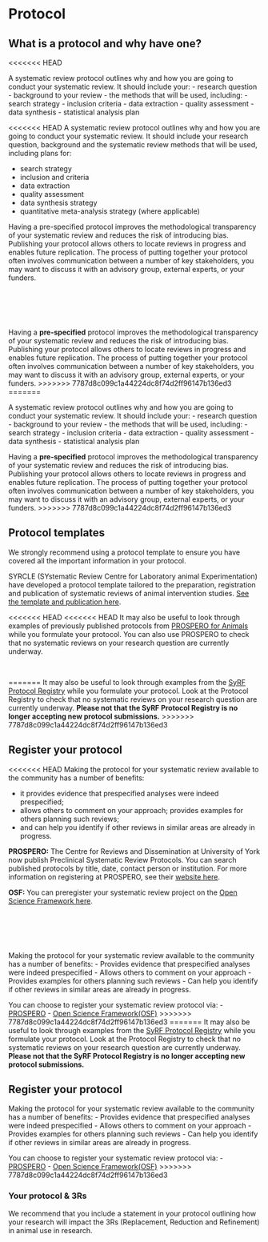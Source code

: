 # Protocol

## What is a protocol and why have one?
<<<<<<< HEAD

A systematic review protocol outlines why and how you are going to conduct your systematic review. It should include your:
- research question
- background to your review
- the methods that will be used, including:
  - search strategy
  - inclusion criteria
  - data extraction
  - quality assessment
  - data synthesis
  - statistical analysis plan

<<<<<<< HEAD
A systematic review protocol outlines why and how you are going to conduct your systematic review. It should include your research question, background and the systematic review methods that will be used, including plans for: 

* search strategy
* inclusion and criteria
* data extraction
* quality assessment
* data synthesis strategy
* quantitative meta-analysis strategy (where applicable)


Having a pre-specified protocol improves the methodological transparency of your systematic review and reduces the risk of introducing bias. Publishing your protocol allows others to locate reviews in progress and enables future replication. The process of putting together your protocol often involves communication between a number of key stakeholders, you may want to discuss it with an advisory group, external experts, or your funders.

<br>
=======
Having a **pre-specified** protocol improves the methodological transparency of your systematic review and reduces the risk of introducing bias. Publishing your protocol allows others to locate reviews in progress and enables future replication. The process of putting together your protocol often involves communication between a number of key stakeholders, you may want to discuss it with an advisory group, external experts, or your funders.
>>>>>>> 7787d8c099c1a44224dc8f74d2ff96147b136ed3
=======

A systematic review protocol outlines why and how you are going to conduct your systematic review. It should include your:
- research question
- background to your review
- the methods that will be used, including:
  - search strategy
  - inclusion criteria
  - data extraction
  - quality assessment
  - data synthesis
  - statistical analysis plan

Having a **pre-specified** protocol improves the methodological transparency of your systematic review and reduces the risk of introducing bias. Publishing your protocol allows others to locate reviews in progress and enables future replication. The process of putting together your protocol often involves communication between a number of key stakeholders, you may want to discuss it with an advisory group, external experts, or your funders.
>>>>>>> 7787d8c099c1a44224dc8f74d2ff96147b136ed3

## Protocol templates

We strongly recommend using a protocol template to ensure you have covered all the important information in your protocol.
<br>

SYRCLE (SYstematic Review Centre for Laboratory animal Experimentation) have developed a protocol template tailored to the preparation, registration and publication of systematic reviews of animal intervention studies. [See the template and publication here](https://onlinelibrary.wiley.com/doi/epdf/10.1002/ebm2.7){target="_blank"}. 


<<<<<<< HEAD
<<<<<<< HEAD
It may also be useful to look through examples of previously published protocols from [PROSPERO for Animals](https://www.crd.york.ac.uk/prospero/#searchadvanced){target="_blank"} while you formulate your protocol. You can also use PROSPERO to check that no systematic reviews on your research question are currently underway. 


<br>

=======
It may also be useful to look through examples from the [SyRF Protocol Registry](http://syrf.org.uk/protocols/){target="_blank"} while you formulate your protocol. Look at the Protocol Registry to check that no systematic reviews on your research question are currently underway. **Please not that the SyRF Protocol Registry is no longer accepting new protocol submissions.**
>>>>>>> 7787d8c099c1a44224dc8f74d2ff96147b136ed3


## Register your protocol

<<<<<<< HEAD
Making the protocol for your systematic review available to the community has a number of benefits: 

* it provides evidence that prespecified analyses were indeed prespecified; 
<br>
* allows others to comment on your approach; provides examples for others planning such reviews; 
<br>
* and can help you identify if other reviews in similar areas are already in progress. 



__PROSPERO:__
The Centre for Reviews and Dissemination at University of York now publish Preclinical Systematic Review Protocols. You can search published protocols by title, date, contact person or institution. 
For more information on registering at PROSPERO, see their [website here](https://www.crd.york.ac.uk/prospero/){target="_blank"}. 


__OSF:__
You can preregister your systematic review project on the [Open Science Framework here](https://osf.io/prereg/){target="_blank"}.

<br>
=======
Making the protocol for your systematic review available to the community has a number of benefits:
- Provides evidence that prespecified analyses were indeed prespecified
- Allows others to comment on your approach
- Provides examples for others planning such reviews
- Can help you identify if other reviews in similar areas are already in progress.

You can choose to register your systematic review protocol via:
- [PROSPERO](https://www.crd.york.ac.uk/prospero/){target="_blank"}
- [Open Science Framework(OSF)](https://osf.io/prereg/){target="_blank"}
>>>>>>> 7787d8c099c1a44224dc8f74d2ff96147b136ed3
=======
It may also be useful to look through examples from the [SyRF Protocol Registry](http://syrf.org.uk/protocols/){target="_blank"} while you formulate your protocol. Look at the Protocol Registry to check that no systematic reviews on your research question are currently underway. **Please not that the SyRF Protocol Registry is no longer accepting new protocol submissions.**

## Register your protocol

Making the protocol for your systematic review available to the community has a number of benefits:
- Provides evidence that prespecified analyses were indeed prespecified
- Allows others to comment on your approach
- Provides examples for others planning such reviews
- Can help you identify if other reviews in similar areas are already in progress.

You can choose to register your systematic review protocol via:
- [PROSPERO](https://www.crd.york.ac.uk/prospero/){target="_blank"}
- [Open Science Framework(OSF)](https://osf.io/prereg/){target="_blank"}
>>>>>>> 7787d8c099c1a44224dc8f74d2ff96147b136ed3

### Your protocol & 3Rs

We recommend that you include a statement in your protocol outlining how your research will impact the 3Rs (Replacement, Reduction and Refinement) in animal use in research.  
